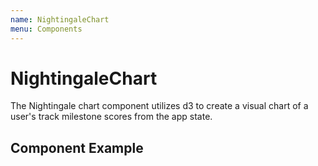 ```yaml
---
name: NightingaleChart
menu: Components
---
```



# NightingaleChart
The Nightingale chart component utilizes d3 to create a visual chart of a user's track milestone scores from the app state.

## Component Example
<Playground>
    <NightingaleChart />
</ Playground>